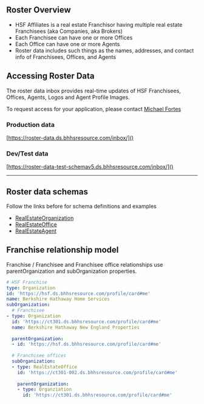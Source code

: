 
## Roster Overview

- HSF Affiliates is a real estate Franchisor having multiple real estate Franchisees (aka Companies, aka Brokers)
- Each Franchisee can have one or more Offices
- Each Office can have one or more Agents
- Roster data includes such things as the names, addresses, and contact info of Franchisees, Offices, and Agents

## Accessing Roster Data

The roster data inbox provides real-time updates of HSF Franchisees, Offices, Agents, Logos and Agent Profile Images.

To request access for your application, please contact [Michael Fortes](mailto:michaelfortes@hsfranchise.com)

### Production data

[https://roster-data.ds.bhhsresource.com/inbox/]()

### Dev/Test data
[https://roster-data-test-schemav5.ds.bhhsresource.com/inbox/]()



---

## Roster data schemas

Follow the links before for schema definitions and examples 
- [RealEstateOrganization](schema-real-estate-organization.md)
- [RealEstateOffice](schema-real-estate-office.md)
- [RealEstateAgent](schema-real-estate-agent.md)

## Franchise relationship model
Franchise / Franchisee and Franchisee office relationships use parentOrganization and subOrganization properties.

```yaml
# HSF Franchise
type: Organization
id: 'https://hsf.ds.bhhsresource.com/profile/card#me'
name: Berkshire Hathaway Home Services
subOrganization:
  # Franchisee
- type: Organization 
  id: 'https://ct301.ds.bhhsresource.com/profile/card#me'
  name: Berkshire Hathaway New England Properties
   
  parentOrganization:
  - id: 'https://hsf.ds.bhhsresource.com/profile/card#me'
 
  # Franchisee offices 
  subOrganization:
  - type: RealEstateOffice
    id: 'https://ct301-002.ds.bhhsresource.com/profile/card#me'
    
    parentOrganization:
    - type: Organziation
      id: 'https://ct301.ds.bhhsresource.com/profile/card#me'
    
```
